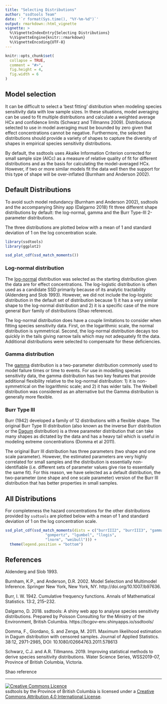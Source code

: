 ```yaml
---
title: "Selecting Distributions"
author: "ssdtools Team"
date: '`r format(Sys.time(), "%Y-%m-%d")`'
output: rmarkdown::html_vignette
vignette: >
  %\VignetteIndexEntry{Selecting Distributions}
  %\VignetteEngine{knitr::rmarkdown}
  %\VignetteEncoding{UTF-8}
---
```


```r
knitr::opts_chunk$set(
  collapse = TRUE,
  comment = "#>",
  fig.height = 4,
  fig.width = 6
)
```

## Model selection

It can be difficult to select a 'best fitting' distribution when modeling species sensitivity data with low sample sizes.
In these situations, model averaging can be used to fit multiple distributions and calculate a weighted average HCx and confidence limits (Schwarz and Tillmanns 2009).
Distributions selected to use in model averaging must be bounded by zero given that effect concentrations cannot be negative.
Furthermore, the selected distributions should provide a variety of shapes to capture the diversity of shapes in empirical species sensitivity distributions.

By default, the ssdtools uses Akaike Information Criterion corrected for small sample size (AICc) as a measure of relative quality of fit for different distributions and as the basis for calculating the model-averaged HCx.  
However, if two or more similar models fit the data well then the support for this type of shape will be over-inflated (Burnham and Anderson 2002).  

## Default Distributions

To avoid such model redundancy (Burnham and Anderson 2002), ssdtools and the accompanying Shiny app (Dalgarno 2018) fit three different shape distributions by default: the log-normal, gamma and the Burr Type-III 2-parameter distributions.

The three distributions are plotted below with a mean of 1 and standard deviation of 1 on the log concentration scale.
```r
library(ssdtools)
library(ggplot2)

ssd_plot_cdf(ssd_match_moments())
```

### Log-normal distribution

The [log-normal](https://en.wikipedia.org/wiki/Log-normal_distribution) distribution was selected as the starting distribution given the data are for effect concentrations.
The log-logistic distribution is often used as a candidate SSD primarily because of its analytic tractability (Aldenderg and Slob 1993).
However, we did not include the log-logistic distribution in the default set of distribution because 1) it has a very similar shape to the log-normal distribution and 2) it is a specific case of the more general Burr family of distributions (Shao reference).

The log-normal distribution does have a couple limitations to consider when fitting species sensitivity data.
First, on the logarithmic scale, the normal distribution is symmetrical.
Second, the log-normal distribution decays too quickly in the tails giving narrow tails which may not adequately fit the data.
Additional distributions were selected to compensate for these deficiencies.  

### Gamma distribution

The [gamma](https://en.wikipedia.org/wiki/Gamma_distribution) distribution is a two-parameter distribution commonly used to model failure times or time to events.
For use in modelling species sensitivity data, the gamma distribution has two key features that provide additional flexibility relative to the log-normal distribution: 1) it is non-symmetrical on the logarithmic scale; and 2) it has wider tails.
The Weibell distribution was considered as an alternative but the Gamma distribution is generally more flexible.  

### Burr Type III

Burr (1942) developed a family of 12 distributions with a flexible shape. 
The original Burr Type III distribution (also known as the inverse Burr distribution or the [Dagum](https://en.wikipedia.org/wiki/Dagum_distribution) distribution) is a three parameter distribution that can take many shapes as dictated by the data and has a heavy tail which is useful in modeling extreme concentrations (Domma et al 2011).

The original Burr III distribution has three parameters (two shape and one scale parameter). 
However, the estimated  parameters are very highly correlated for small samples and the distribution is essentially non-identifiable (i.e. different sets of parameter values give rise to essentially the same fit).
For this reason, we have selected as a default distribution, the two-parameter (one shape and one scale parameter) version of the Burr III distribution that has better properties in small samples.

## All Distributions

For completeness the hazard concentrations for the other distributions provided by `ssdtools` are plotted below with a mean of 1 and standard deviation of 1 on the log concentration scale.
```r
ssd_plot_cdf(ssd_match_moments(dists = c("burrIII2", "burrIII3", "gamma",
                  "gompertz", "lgumbel", "llogis",
                  "lnorm", "weibull"))) +
  theme(legend.position = "bottom")
```

## References

Aldenderg and Slob 1993.

Burnham, K.P., and Anderson, D.R. 2002. Model Selection and Multimodel Inference. Springer New York, New York, NY.  http://doi.org/10.1007/b97636.

Burr, I. W. 1942. Cumulative frequency functions. Annals of Mathematical Statistics. 13:2, 215–232.

Dalgarno, D. 2018. ssdtools: A shiny web app to analyse species sensitivity distributions. Prepared by Poisson Consulting for the Ministry of the Environment, British Columbia. https://bcgov-env.shinyapps.io/ssdtools/

Domma, F., Giordano, S. and Zenga, M. 2011. Maximum likelihood estimation in Dagum distribution with censored samples. Journal of Applied Statistics. 38:12, 2971-2985, DOI: 10.1080/02664763.2011.578613

Schwarz, C.J. and A.R. Tillmanns. 2019.  Improving statistical methods to derive species sensitivity distributions.  Water Science Series, WSS2019-07, Province of British Columbia, Victoria.

Shao reference

-----

<a rel="license" href="http://creativecommons.org/licenses/by/4.0/"><img alt="Creative Commons Licence"
style="border-width:0" src="https://i.creativecommons.org/l/by/4.0/80x15.png" /></a><br /><span
xmlns:dct="http://purl.org/dc/terms/" property="dct:title">ssdtools</span> by <span
xmlns:cc="http://creativecommons.org/ns#" property="cc:attributionName">the Province of British Columbia
</span> is licensed under a <a rel="license" href="http://creativecommons.org/licenses/by/4.0/">
Creative Commons Attribution 4.0 International License</a>.
